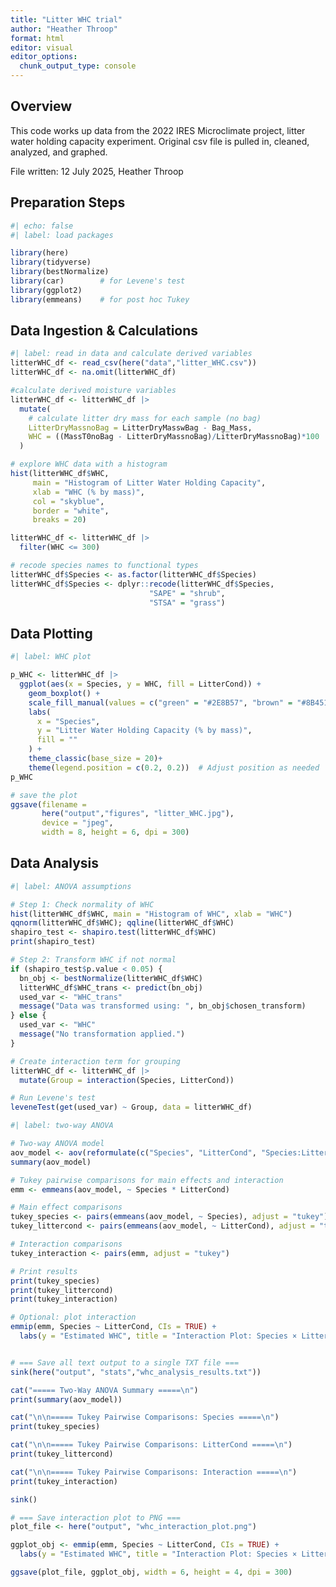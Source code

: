 ```yaml
---
title: "Litter WHC trial"
author: "Heather Throop"
format: html
editor: visual
editor_options: 
  chunk_output_type: console
---
```


## Overview

This code works up data from the 2022 IRES Microclimate project, litter water holding capacity experiment. Original csv file is pulled in, cleaned, analyzed, and graphed.

File written: 12 July 2025, Heather Throop

## Preparation Steps

```r
#| echo: false
#| label: load packages 

library(here) 
library(tidyverse)
library(bestNormalize)
library(car)        # for Levene's test
library(ggplot2)
library(emmeans)    # for post hoc Tukey
```

## Data Ingestion & Calculations

```r
#| label: read in data and calculate derived variables
litterWHC_df <- read_csv(here("data","litter_WHC.csv"))
litterWHC_df <- na.omit(litterWHC_df)

#calculate derived moisture variables
litterWHC_df <- litterWHC_df |>
  mutate(
    # calculate litter dry mass for each sample (no bag)
    LitterDryMassnoBag = LitterDryMasswBag - Bag_Mass, 
    WHC = ((MassT0noBag - LitterDryMassnoBag)/LitterDryMassnoBag)*100
  )

# explore WHC data with a histogram
hist(litterWHC_df$WHC,
     main = "Histogram of Litter Water Holding Capacity",
     xlab = "WHC (% by mass)",
     col = "skyblue",
     border = "white",
     breaks = 20)

litterWHC_df <- litterWHC_df |>
  filter(WHC <= 300)

# recode species names to functional types
litterWHC_df$Species <- as.factor(litterWHC_df$Species)
litterWHC_df$Species <- dplyr::recode(litterWHC_df$Species,
                               "SAPE" = "shrub",
                               "STSA" = "grass")
```

## Data Plotting

```r
#| label: WHC plot

p_WHC <- litterWHC_df |>
  ggplot(aes(x = Species, y = WHC, fill = LitterCond)) +
    geom_boxplot() +
    scale_fill_manual(values = c("green" = "#2E8B57", "brown" = "#8B4513")) +
    labs(
      x = "Species",
      y = "Litter Water Holding Capacity (% by mass)",
      fill = ""
    ) +
    theme_classic(base_size = 20)+
    theme(legend.position = c(0.2, 0.2))  # Adjust position as needed
p_WHC

# save the plot
ggsave(filename = 
       here("output","figures", "litter_WHC.jpg"),
       device = "jpeg",
       width = 8, height = 6, dpi = 300)
```

## Data Analysis

```r
#| label: ANOVA assumptions

# Step 1: Check normality of WHC
hist(litterWHC_df$WHC, main = "Histogram of WHC", xlab = "WHC")
qqnorm(litterWHC_df$WHC); qqline(litterWHC_df$WHC)
shapiro_test <- shapiro.test(litterWHC_df$WHC)
print(shapiro_test)

# Step 2: Transform WHC if not normal
if (shapiro_test$p.value < 0.05) {
  bn_obj <- bestNormalize(litterWHC_df$WHC)
  litterWHC_df$WHC_trans <- predict(bn_obj)
  used_var <- "WHC_trans"
  message("Data was transformed using: ", bn_obj$chosen_transform)
} else {
  used_var <- "WHC"
  message("No transformation applied.")
}

# Create interaction term for grouping
litterWHC_df <- litterWHC_df |>
  mutate(Group = interaction(Species, LitterCond))

# Run Levene's test
leveneTest(get(used_var) ~ Group, data = litterWHC_df)
```

```r
#| label: two-way ANOVA

# Two-way ANOVA model
aov_model <- aov(reformulate(c("Species", "LitterCond", "Species:LitterCond"), used_var), data = litterWHC_df)
summary(aov_model)

# Tukey pairwise comparisons for main effects and interaction
emm <- emmeans(aov_model, ~ Species * LitterCond)

# Main effect comparisons
tukey_species <- pairs(emmeans(aov_model, ~ Species), adjust = "tukey")
tukey_littercond <- pairs(emmeans(aov_model, ~ LitterCond), adjust = "tukey")

# Interaction comparisons
tukey_interaction <- pairs(emm, adjust = "tukey")

# Print results
print(tukey_species)
print(tukey_littercond)
print(tukey_interaction)

# Optional: plot interaction
emmip(emm, Species ~ LitterCond, CIs = TRUE) + 
  labs(y = "Estimated WHC", title = "Interaction Plot: Species × Litter Condition")


# === Save all text output to a single TXT file ===
sink(here("output", "stats","whc_analysis_results.txt"))

cat("===== Two-Way ANOVA Summary =====\n")
print(summary(aov_model))

cat("\n\n===== Tukey Pairwise Comparisons: Species =====\n")
print(tukey_species)

cat("\n\n===== Tukey Pairwise Comparisons: LitterCond =====\n")
print(tukey_littercond)

cat("\n\n===== Tukey Pairwise Comparisons: Interaction =====\n")
print(tukey_interaction)

sink()

# === Save interaction plot to PNG ===
plot_file <- here("output", "whc_interaction_plot.png")

ggplot_obj <- emmip(emm, Species ~ LitterCond, CIs = TRUE) + 
  labs(y = "Estimated WHC", title = "Interaction Plot: Species × Litter Condition")

ggsave(plot_file, ggplot_obj, width = 6, height = 4, dpi = 300)
```
